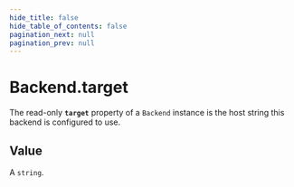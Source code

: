 ```yaml
---
hide_title: false
hide_table_of_contents: false
pagination_next: null
pagination_prev: null
---
```


# Backend.target

The read-only **`target`** property of a `Backend` instance is the host string
this backend is configured to use.

## Value

A `string`.
